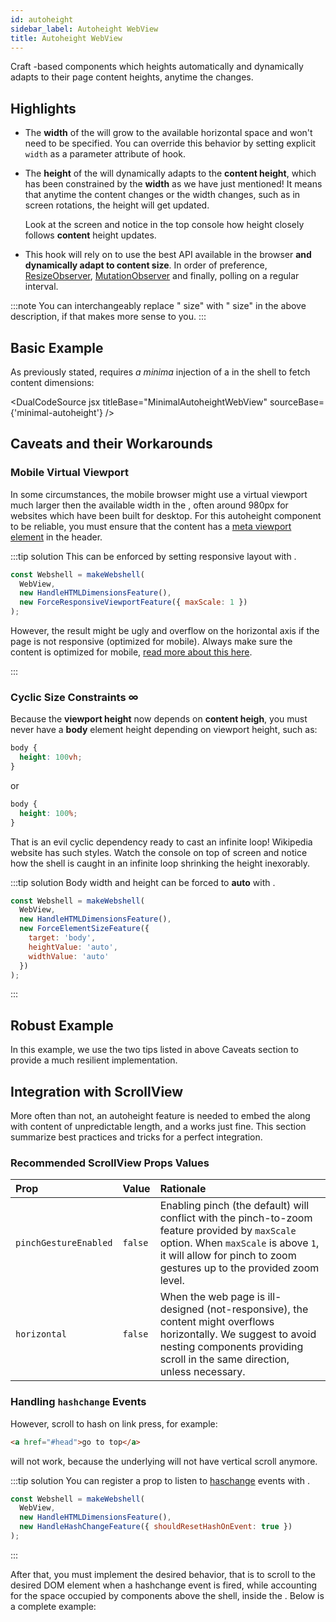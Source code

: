 ```yaml
---
id: autoheight
sidebar_label: Autoheight WebView
title: Autoheight WebView
---
```



Craft <WebView />-based components which heights automatically and dynamically adapts to their page
content heights, anytime the <Term id="DOM" /> changes.

<TryOnExpo label="Try Autoheight WebView on Expo!" />

## Highlights

<AsideShowcaseFrame url="/img/autoheight-screencast.mp4">

<APIBox reference="useAutoheight" type="function" />

- The **width** of the <Term id="viewport" /> will grow to the
  available horizontal space and won't need to be specified. You can
  override this behavior by setting explicit `width` as a
  parameter attribute of <APIReference reference="useAutoheight" type="function" /> hook.
- The **height** of the <Term id="viewport" /> will dynamically adapts to the **content height**, which has
  been constrained by the <Term id="viewport" /> **width** as we have just mentioned! It
  means that anytime the content changes or the <Term id="viewport" /> width changes,
  such as in screen rotations, the <Term id="viewport" /> height will get updated.

  Look at the screen and notice in the top console how <Term id="viewport" /> height closely follows **content** height updates.

- This hook will rely on <APIReference reference="HandleHTMLDimensionsFeature" type="variable" /> to use the best API
  available in the browser
  **and dynamically adapt <Term id="viewport" /> to content size**. In
  order of preference,
  [ResizeObserver](https://developer.mozilla.org/en-US/docs/Web/API/ResizeObserver),
  [MutationObserver](https://developer.mozilla.org/en-US/docs/Web/API/MutationObserver)
  and finally, polling on a regular interval.

</AsideShowcaseFrame>


:::note
You can interchangeably replace "<Term id="viewport" /> size" with "<WebView/>
size" in the above description, if that makes more sense to you.
:::

<!-- :::note
Read [Overcoming the Autoheight WebView
Challenge](/blog/2020/09/15/overcoming-the-autoheight-webview-challenge) to demystify all the magic behind this hook.
::: -->

## Basic Example

As previously stated, <APIReference reference="useAutoheight" type="function" />
requires _a minima_ injection of a <APIReference reference="HandleHTMLDimensionsFeature" type="variable" /> in the shell to fetch content dimensions:

<DualCodeSource
  jsx
  titleBase="MinimalAutoheightWebView"
  sourceBase={'minimal-autoheight'}
/>

## Caveats and their Workarounds

### Mobile Virtual Viewport

In some circumstances, the mobile browser might use a virtual
viewport much larger then the available width in the <WebView />, often
around 980px for websites which have been built for desktop. For
this autoheight component to be reliable, you must ensure that the
content has a [meta viewport element](https://www.w3schools.com/css/css_rwd_viewport.asp)
in the header.

:::tip solution
This can be enforced by setting responsive layout with <APIReference reference="ForceResponsiveViewportFeature" type="variable" />.

```js {4}
const Webshell = makeWebshell(
  WebView,
  new HandleHTMLDimensionsFeature(),
  new ForceResponsiveViewportFeature({ maxScale: 1 })
);
```

However, the result might be ugly and overflow on the horizontal axis if the page is not responsive (optimized for mobile).
Always make sure the content is optimized for mobile, [read more about this here](https://developers.google.com/search/mobile-sites/mobile-seo/responsive-design).

:::

### Cyclic Size Constraints &infin;

<AsideShowcaseFrame url="/img/autoheight-regression-screencast.mp4">


Because the **viewport height** now depends on **content heigh**, you must never have a **body** element
height depending on viewport height, such as:

```css title="evil.css"
body {
  height: 100vh;
}
```

<div
  className="margin-bottom--md"
  style={{ textAlign: 'center', fontStyle: 'italic' }}>
  or
</div>

```css title="evil.css"
body {
  height: 100%;
}
```

That is an evil cyclic dependency ready to cast an infinite loop!
Wikipedia website has such styles. Watch the console on top of screen and
notice how the shell is caught in an infinite loop shrinking the height
inexorably.

</AsideShowcaseFrame>


:::tip solution
Body width and height can be forced to
**auto** with <APIReference reference="ForceElementSizeFeature" type="variable" />.

```js {4,5,6,7}
const Webshell = makeWebshell(
  WebView,
  new HandleHTMLDimensionsFeature(),
  new ForceElementSizeFeature({
    target: 'body',
    heightValue: 'auto',
    widthValue: 'auto'
  })
);
```

:::

## Robust Example

In this example, we use the two tips listed in above Caveats section to provide a much resilient implementation.

<DualCodeSource
  jsx
  titleBase="ResilientAutoheightWebView"
  sourceBase="resilient-autoheight"
/>

## Integration with ScrollView

More often than not, an autoheight feature is needed to embed the <WebView /> along with
content of unpredictable length, and a <ReactReference name="ScrollView" type="class" /> works just fine.
This section summarize best practices and tricks for a perfect integration.

### Recommended ScrollView Props Values

| Prop                  | Value   | Rationale                                                                                                                                                                                                                                                                                  |
| :-------------------- | :------ | :----------------------------------------------------------------------------------------------------------------------------------------------------------------------------------------------------------------------------------------------------------------------------------------- |
| `pinchGestureEnabled` | `false` | Enabling pinch (the default) will conflict with the pinch-to-zoom feature provided by <APIReference reference="ForceResponsiveViewportFeature" type="variable" /> `maxScale` option. When `maxScale` is above `1`, it will allow for pinch to zoom gestures up to the provided zoom level. |
| `horizontal`          | `false` | When the web page is ill-designed (not-responsive), the content might overflows horizontally. We suggest to avoid nesting components providing scroll in the same direction, unless necessary.                                                                                             |

### Handling `hashchange` Events

However, scroll to hash on link press, for example:

```html
<a href="#head">go to top</a>
```

will not work, because the underlying <WebView /> will not have vertical scroll anymore.

:::tip solution
You can register a prop to listen to [haschange](https://developer.mozilla.org/en-US/docs/Web/API/Window/hashchange_event) events with <APIReference reference="HandleHashChangeFeature" type="variable" />.

```jsx {4}
const Webshell = makeWebshell(
  WebView,
  new HandleHTMLDimensionsFeature(),
  new HandleHashChangeFeature({ shouldResetHashOnEvent: true })
);
```

:::

After that, you must implement the desired behavior, that is to scroll to the
desired DOM element when a hashchange event is fired, while accounting for the space
occupied by components above the shell, inside the <ReactReference name="ScrollView" type="class" />. Below is a complete
example:

<DualCodeSource
  jsx
  sourceBase="scrollview"
  titleBase="AutoheightWebViewInScrollView"
/>
